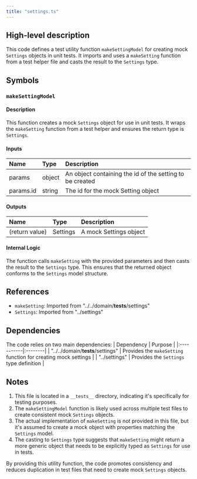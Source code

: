 ```yaml
---
title: "settings.ts"
---
```


## High-level description
This code defines a test utility function `makeSettingModel` for creating mock `Settings` objects in unit tests. It imports and uses a `makeSetting` function from a test helper file and casts the result to the `Settings` type.

## Symbols

### `makeSettingModel`
#### Description
This function creates a mock `Settings` object for use in unit tests. It wraps the `makeSetting` function from a test helper and ensures the return type is `Settings`.

#### Inputs
| Name | Type | Description |
|:-----|:-----|:------------|
| params | object | An object containing the id of the setting to be created |
| params.id | string | The id for the mock Setting object |

#### Outputs
| Name | Type | Description |
|:-----|:-----|:------------|
| (return value) | Settings | A mock Settings object |

#### Internal Logic
The function calls `makeSetting` with the provided parameters and then casts the result to the `Settings` type. This ensures that the returned object conforms to the `Settings` model structure.

## References
- `makeSetting`: Imported from "../../domain/__tests__/settings"
- `Settings`: Imported from "../settings"

## Dependencies
The code relies on two main dependencies:
| Dependency | Purpose |
|:-----------|:--------|
| "../../domain/__tests__/settings" | Provides the `makeSetting` function for creating mock settings |
| "../settings" | Provides the `Settings` type definition |

## Notes
1. This file is located in a `__tests__` directory, indicating it's specifically for testing purposes.
2. The `makeSettingModel` function is likely used across multiple test files to create consistent mock `Settings` objects.
3. The actual implementation of `makeSetting` is not provided in this file, but it's assumed to create a mock object with properties matching the `Settings` model.
4. The casting to `Settings` type suggests that `makeSetting` might return a more generic object that needs to be explicitly typed as `Settings` for use in tests.

By providing this utility function, the code promotes consistency and reduces duplication in test files that need to create mock `Settings` objects.